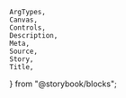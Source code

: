     ArgTypes,
    Canvas,
    Controls,
    Description,
    Meta,
    Source,
    Story,
    Title,
} from "@storybook/blocks";


<Meta of={stories} />
<Title of={stories} />
<Description of={Section} />

## Example

<Canvas
    sourceState="shown"
    of={stories.Default}
/>
